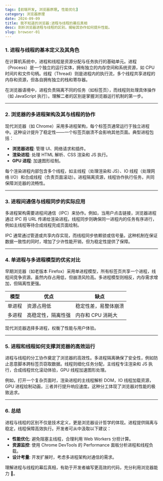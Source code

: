 ```yaml
---
tags: [前端开发, 浏览器原理, 性能优化]
category: 浏览器原理
date: 2024-09-09
title: 我不知道的浏览器:进程与线程的幕后真相
desc: 剖析浏览器进程与线程的区别，揭秘其协作如何提升性能。
slug: browser-01
---
```


### 1. 进程与线程的基本定义及其角色

在计算机系统中，进程和线程是资源分配与任务执行的基础单元。进程（Process）是一个独立的运行实体，拥有独立的内存空间和系统资源，如 CPU 时间片和文件句柄。线程（Thread）则是进程内的执行流，多个线程共享进程的内存和资源，但各自拥有独立的栈和寄存器。

在浏览器语境中，进程负责隔离不同的任务（如标签页），而线程则处理具体操作（如 JavaScript 执行）。理解二者的区别是掌握浏览器运行机制的第一步。

---

### 2. 浏览器的多进程架构及其与线程的协作

现代浏览器（如 Chrome）采用多进程架构，每个标签页通常运行于独立进程中。这种设计提升了稳定性——一个标签页崩溃不会影响其他页面。典型进程包括：

- **浏览器进程**: 管理 UI、网络请求和插件。
- **渲染进程**: 处理 HTML 解析、CSS 渲染和 JS 执行。
- **GPU 进程**: 加速图形绘制。

每个渲染进程内部包含多个线程，如主线程（处理渲染和 JS）、IO 线程（处理网络 I/O）和合成线程（负责页面滚动）。进程隔离资源，线程协作执行任务，共同保障浏览器的流畅性。

---

### 3. 进程间通信与线程同步的实际应用

多进程架构需要进程间通信（IPC）来协作。例如，当用户点击链接，浏览器进程通过 IPC 将 URL 传递给渲染进程。线程同步则确保同一进程内的任务有序进行，例如主线程等待合成线程完成页面绘制。

IPC 通常通过管道或共享内存实现，而线程同步依赖锁或信号量。这种机制在保证数据一致性的同时，增加了少许性能开销，但为稳定性提供了保障。

---

### 4. 单进程与多进程模型的优劣对比

早期浏览器（如老版本 Firefox）采用单进程模型，所有标签页共享一个进程，线程间竞争资源。虽然内存占用低，但崩溃风险高。多进程模型则相反，内存需求增加，但隔离性更强。

| 模型       | 优点                  | 缺点                  |
|------------|-----------------------|-----------------------|
| 单进程     | 资源占用低            | 稳定性差，易整体崩溃  |
| 多进程     | 高稳定性，隔离性强    | 内存和 CPU 消耗大     |

现代浏览器选择多进程，权衡了性能与用户体验。

---

### 5. 进程和线程如何支撑浏览器的高效运行

进程与线程的分工协作奠定了浏览器的高效性。多进程隔离确保了安全性，例如防止恶意脚本跨标签页窃取数据。线程则细化任务分配，主线程专注渲染和 JS 执行，合成线程优化滚动体验，GPU 线程加速图形处理。

例如，打开一个复杂页面时，渲染进程的主线程解析 DOM，IO 线程加载资源，GPU 进程绘制动画，三者并行提升响应速度。这种分工体现了浏览器对性能的极致追求。

---

### 6. 总结

进程与线程的区别不仅是技术定义，更是浏览器设计哲学的体现。进程提供隔离与稳定，线程保障高效执行。开发者可从中汲取以下建议：

- **性能优化**: 避免阻塞主线程，合理利用 Web Workers 分担计算。
- **资源监控**: 使用 Chrome DevTools 的 Performance 面板分析进程和线程负载。
- **设计考量**: 开发扩展时，考虑多进程架构对通信的需求。

理解进程与线程的幕后真相，有助于开发者编写更高效的代码，充分利用浏览器能力 🚀。
